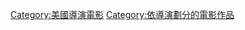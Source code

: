 {{cat main|弗朗西斯·科波拉}}

{{DEFAULTSORT:Coppola, Francis Ford}}
[[Category:美國導演電影|Category:美國導演電影]]
[[Category:依導演劃分的電影作品|Category:依導演劃分的電影作品]]